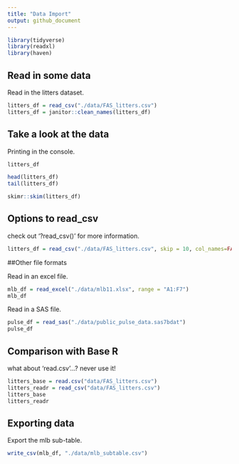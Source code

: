 ```yaml
---
title: "Data Import"
output: github_document
---
```


```r
library(tidyverse)
library(readxl)
library(haven)
```

## Read in some data

Read in the litters dataset. 

```r
litters_df = read_csv("./data/FAS_litters.csv")
litters_df = janitor::clean_names(litters_df)
```

## Take a look at the data

Printing in the console. 

```r
litters_df
```

```r
head(litters_df)
tail(litters_df)
```

```r
skimr::skim(litters_df)
```

## Options to read_csv

check out '?read_csv()' for more information.
```r
litters_df = read_csv("./data/FAS_litters.csv", skip = 10, col_names=FALSE)
```

##Other file formats

Read in an excel file. 

```r
mlb_df = read_excel("./data/mlb11.xlsx", range = "A1:F7")
mlb_df

```

Read in a SAS file.
```r
pulse_df = read_sas("./data/public_pulse_data.sas7bdat")
pulse_df
```

## Comparison with Base R

what about 'read.csv'...? never use it!

```r
litters_base = read.csv("data/FAS_litters.csv")
litters_readr = read_csv("data/FAS_litters.csv")
litters_base
litters_readr
```

## Exporting data

Export the mlb sub-table.

```r
write_csv(mlb_df, "./data/mlb_subtable.csv")
```



